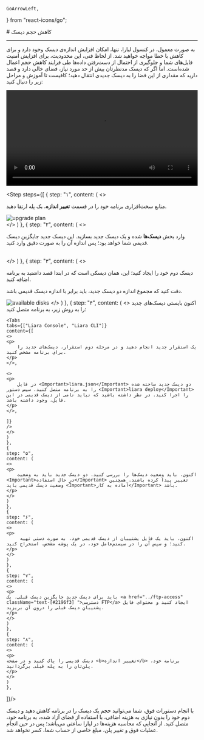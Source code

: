     GoArrowLeft,
} from "react-icons/go";


<Layout>
<Head>
<title>مستندات کاهش حجم دیسک‌ - لیارا</title>
</Head>
# کاهش حجم دیسک

<hr className="mb-2" />
به صورت معمول، در کنسول لیارا، تنها، امکان افزایش اندازه‌ی دیسک وجود دارد و برای کاهش با خطا مواجه خواهید شد. از لحاظ فنی، این محدودیت، برای افزایش امنیت فایل‌های شما و جلوگیری از احتمال از دست‌رفتن داده‌ها طی فرایند کاهش حجم اعمال شده‌است.
اما اگر که دیسک مدنظرتان بیش از حد مورد نیاز، فضای خالی دارد و قصد دارید که مقداری از این فضا را به دیسک جدیدی انتقال دهید؛ کافیست تا آموزش و مراحل زیر را دنبال کنید:
<div className="h-4" />

<video
  src="https://files.liara.ir/liara/disks/reduce-disk-size.mp4"
  controls="controls"
  className="block w-full"
  width="100%" />

<Step  steps={[
    {
    step: "۱",
    content: (
    <>
        <p>
        منابع سخت‌افزاری برنامه خود را در قسمت <b>تغییر اندازه</b>، یک پله ارتقا دهید.
        </p>
        <div className="h-4" />
        <img src="https://files.liara.ir/liara/docs/upgrade-plans.gif" alt="upgrade plan"/>
        <div className="h-4" />
    </>
    )
    },
    {
    step: "۲",
    content: (
    <>   
        <p> وارد بخش <b>دیسک‌ها</b> شده و یک دیسک جدید بسازید. این دیسک جدید جایگزین دیسک قدیمی شما خواهد بود؛ پس اندازه آن را به صورت دقیق وارد کنید.</p>            
    </>
    )
    },
    {
    step: "۳",
    content: (
    <>   
    <p>دیسک دوم خود را ایجاد کنید؛ این، همان دیسکی است که در ابتدا قصد داشتید به برنامه اضافه کنید.</p>
    <div className="h-2" />
    <Alert variant="info">
    <p>
        دقت کنید که مجموع اندازه دو دیسک جدید، باید برابر با اندازه دیسک قدیمی باشد.
    </p>
    </Alert>
    <div className="h-2" />
    <img src="https://files.liara.ir/liara/docs/multiple-disks-availability.png" alt="available disks"/>
    </>
    )
    },
    {
    step: "۴",
    content: (
    <>
    اکنون بایستی دیسک‌های جدید را به روش زیر، به برنامه متصل کنید:

    <Tabs 
    tabs={["Liara Console", "Liara CLI"]} 
    content={[
    <>
    <p>
        یک استقرار جدید انجام دهید و در مرحله دوم استقرار، دیسک‌های جدید را برای برنامه مشخص کنید.
    </p>
    </>,
    
    <>
    <p>
        در فایل <Important>liara.json</Important> دو دیسک جدید ساخته شده را به برنامه متصل کنید. سپس دستور <Important>liara deploy</Important> را اجرا کنید. در نظر داشته باشید که نباید نامی از دیسک قدیمی در این فایل، وجود داشته باشد.
    </p>
    </>,

    ]} 
    />   
    </>
    )
    },
    {
    step: "۵",
    content: (
    <>   
    <p>
        اکنون، باید وضعیت دیسک‌ها را بررسی کنید. دو دیسک جدید باید به وضعیت <Important>در حال استفاده</Important> تغییر پیدا کرده باشند. همچنین وضعیت دیسک قدیمی باید <Important>آماده به کار</Important> باشد.
    </p>
    </>
    )
    },
    {
    step: "۶",
    content: (
    <>   
    <p>
         اکنون، باید یک فایل پشتیبان از دیسک قدیمی خود، به صورت دستی تهیه کنید؛ و سپس آن را در سیستم‌عامل خود، در یک پوشه مشخص، استخراج کنید.
    </p>
    </>
    )
    },
    {
    step: "۷",
    content: (
    <>   
    <p>
    باید برای دیسک جدیدِ جایگزینِ دیسک قبلی، یک <a href="../ftp-access" className="text-[#2196f3] ">دسترسی FTP</a> ایجاد کنید و محتوای فایل پشتیبانِ دیسک قبلی را درون آن بریزید.
    </p>
    </>
    )
    },
    {
    step: "۸",
    content: (
    <>   
    <p>
    دیسک قدیمی را پاک کنید و در صفحه <b>تغییر اندازه</b> برنامه خود، پلن‌تان را به پله قبلی برگردانید.
    </p>
    </>
    )
    },
]}/>

<div className="h-4" />
با انجام دستورات فوق، شما می‌توانید حجم یک دیسک را در برنامه کاهش دهید و دیسک دوم خود را بدون نیازی به هزینه اضافی، با استفاده از فضای آزاد شده، به برنامه خود، متصل کنید.
از آنجایی که محاسبه هزینه‌ها در لیارا ساعتی می‌باشد؛ پس در حین انجام عملیات فوق و تغییر پلن، مبلغ خاصی از حساب شما، کسر نخواهد شد. 

</Layout>